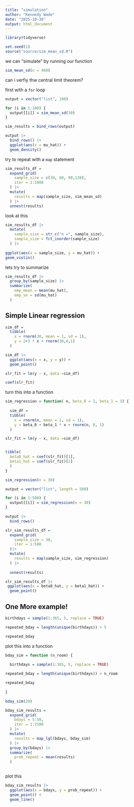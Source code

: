 ```yaml
---
title: "simulation"
author: "Kennedy Wade"
date: "2025-10-30"
output: html_document
---
```


```r

library(tidyverse)

set.seed(1)
source("source/sim_mean_sd.R")

```

we can "simulate" by running our function

```r
sim_mean_sd(n = 400)
```

can i verfiy thw central limit theorem?

 first with a `for` loop 

```r
output = vector("list", 100)

for (i in 1:100) {
  output[[i]] = sim_mean_sd(30)
}

sim_results = bind_rows(output)

output |>
  bind_rows() |>
  ggplot(aes(x = mu_hat)) +
  geom_density()


```


try to repeat with a `map` statement 

```r
sim_results_df =
  expand_grid( 
    sample_size = c(30, 60, 90,120),
    iter = 1:1000
  ) |> 
  mutate(
    results = map(sample_size, sim_mean_sd)
  ) |>
  unnest(results)
```


look at this

```r
sim_results_df |>
  mutate(
    sample_size = str_c("n =", sample_size),
    sample_size = fct_inorder(sample_size)
  ) |>
  
ggplot(aes(x = sample_size, y = mu_hat)) +
geom_violin()
```

lets try to summarize

```r
sim_results_df |>
  group_by(sample_size) |>
  summarize(
    emp_mean = mean(mu_hat),
    emp_se = sd(mu_hat)
  )
```


## Simple Linear regression 

```r
sim_df = 
  tibble(
    x = rnorm(30, mean = 1, sd = 1),
    y = 2+3 * x + rnorm(30,0,1)
  )

sim_df |>
  ggplot(aes(x = x, y = y)) +
  geom_point()

slr_fit = lm(y ~ x, data =sim_df)

coef(slr_fit)
```


turn this into a function 
```r
sim_regression = function( n, beta_0 = 2, beta_1 = 3) {
 
  sim_df = 
  tibble(
    x = rnorm(n, mean = 1, sd = 1),
    y = beta_0 + beta_1 * x + rnorm(n, 0, 1)
  )

slr_fit = lm(y ~ x, data =sim_df)


tibble( 
  beta0_hat = coef(slr_fit)[1],
  beta1_hat = coef(slr_fit)[2]
  )
}

```


```r
sim_regression(n = 30)
```


```r
output = vector("list", length = 500)

for (i in 1:500) {
  output[[i]] = sim_regression(n = 30)
}

output |>
  bind_rows()
```


```r
slr_sim_results_df = 
  expand_grid(
    sample_size = 30,
    iter = 1:500
  )|>
  mutate(
    results = map(sample_size, sim_regression)
  ) |>
  
  unnest(results)

slr_sim_results_df |>
 ggplot(aes(x = beta0_hat, y = beta1_hat)) + 
  geom_point()
```


## One More example!

```r
birthdays = sample(1:365, 5, replace = TRUE)

repeated_bday = length(unique(birthdays)) < 5

repeated_bday

```



plot this into a function
```r
bday_sim = function (n_room) {
  
  birthdays = sample(1:365, 5, replace = TRUE)

repeated_bday = length(unique(birthdays)) < n_room

repeated_bday
  
}

bday_sim(20)
```



```r
bday_sim_results = 
  expand_grid(
    bdays = 5:50,
    iter = 1:2500
  ) |>
  mutate(
    results = map_lgl(bdays, bday_sim)
  ) |>
  group_by(bdays) |>
  summarize(
    prob_repeat = mean(results)
  )
 
```


plot this 

```r
bday_sim_results |>
  ggplot(aes(x = bdays, y = prob_repeat)) +
  geom_point() +
  geom_line()
```

















